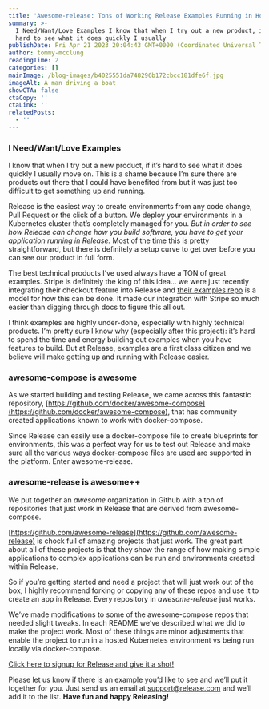 ```yaml
---
title: 'Awesome-release: Tons of Working Release Examples Running in Hosted Kubernetes'
summary: >-
  I Need/Want/Love Examples I know that when I try out a new product, if it’s
  hard to see what it does quickly I usually
publishDate: Fri Apr 21 2023 20:04:43 GMT+0000 (Coordinated Universal Time)
author: tommy-mcclung
readingTime: 2
categories: []
mainImage: /blog-images/b4025551da748296b172cbcc181dfe6f.jpg
imageAlt: A man driving a boat
showCTA: false
ctaCopy: ''
ctaLink: ''
relatedPosts:
  - ''
---
```


### I Need/Want/Love Examples

I know that when I try out a new product, if it’s hard to see what it does quickly I usually move on. This is a shame because I’m sure there are products out there that I could have benefited from but it was just too difficult to get something up and running.

Release is the easiest way to create environments from any code change, Pull Request or the click of a button. We deploy your environments in a Kubernetes cluster that’s completely managed for you. _But in order to see how Release can change how you build software, you have to get your application running in Release._ Most of the time this is pretty straightforward, but there is definitely a setup curve to get over before you can see our product in full form.

The best technical products I’ve used always have a TON of great examples. Stripe is definitely the king of this idea… we were just recently integrating their checkout feature into Release and [their examples repo](https://github.com/stripe-samples) is a model for how this can be done. It made our integration with Stripe so much easier than digging through docs to figure this all out.

I think examples are highly under-done, especially with highly technical products. I’m pretty sure I know why (especially after this project): it’s hard to spend the time and energy building out examples when you have features to build. But at Release, examples are a first class citizen and we believe will make getting up and running with Release easier.

### awesome-compose is awesome

As we started building and testing Release, we came across this fantastic repository, [https://github.com/docker/awesome-compose](https://github.com/docker/awesome-compose), that has community created applications known to work with docker-compose.

Since Release can easily use a docker-compose file to create blueprints for environments, this was a perfect way for us to test out Release and make sure all the various ways docker-compose files are used are supported in the platform. Enter awesome-release.

### awesome-release is awesome++

We put together an _awesome_ organization in Github with a ton of repositories that just work in Release that are derived from awesome-compose.

[https://github.com/awesome-release](https://github.com/awesome-release) is chock full of amazing projects that just work. The great part about all of these projects is that they show the range of how making simple applications to complex applications can be run and environments created within Release.

So if you’re getting started and need a project that will just work out of the box, I highly recommend forking or copying any of these repos and use it to create an app in Release. Every repository in _awesome-release_ just works.

We’ve made modifications to some of the awesome-compose repos that needed slight tweaks. In each README we’ve described what we did to make the project work. Most of these things are minor adjustments that enable the project to run in a hosted Kubernetes environment vs being run locally via docker-compose.

[Click here to signup for Release and give it a shot!](https://releasehub.com/)

Please let us know if there is an example you’d like to see and we’ll put it together for you. Just send us an email at [support@release.com](mailto:support@release.com) and we’ll add it to the list.
**Have fun and happy Releasing!**